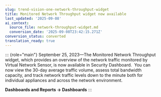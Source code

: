 ```yaml
---
slug: trend-vision-one-network-throughput-widget
title: Monitored Network Throughput widget now available
last_updated: '2025-09-08'
ai_context:
  source_file: network-throughput-widget.md
  conversion_date: '2025-09-08T23:42:15.271Z'
conversion_status: converted
translation_ready: true
---
```


::: {role="main"}
September 25, 2023—The Monitored Network Throughput widget, which provides an overview of the network traffic monitored by Virtual Network Sensor, is now available in Security Dashboard.  You can now view the 30-day average traffic volume, assess total bandwidth capacity, and track network traffic levels down to the minute both for individual appliances and across the network environment.

**Dashboards and Reports → Dashboards**
:::
